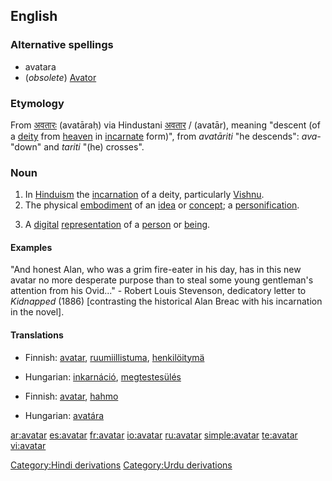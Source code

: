 {{wikipedia}}
{{commons|Category:Avatar|Avatar}}
==English==

===Alternative spellings===
* avatara
* (''obsolete'') [[Avator]]

===Etymology===
From {{etyl|sa}} [[अवतारः]] (avatāraḥ) via Hindustani [[अवतार]] / {{ur-Arab|[[اوتار]]}} (avatār), meaning "descent (of a [[deity]] from [[heaven]] in [[incarnate]] form)", from ''avatāriti'' "he descends": ''ava-'' "down" and ''tariti'' "(he) crosses".

===Noun===
{{en-noun}}

# In [[Hinduism]] the [[incarnation]] of a deity, particularly [[Vishnu]].
# The physical [[embodiment]] of an [[idea]] or [[concept]]; a [[personification]].
# {{computing}} A [[digital]] [[representation]] of a [[person]] or [[being]].

====Examples====
"And honest Alan, who was a grim fire-eater in his day, has in this new avatar no more desperate purpose than to steal some young gentleman's attention from his Ovid..." - Robert Louis Stevenson, dedicatory letter to ''Kidnapped'' (1886) [contrasting the historical Alan Breac with his incarnation in the novel].

====Translations====
{{trans-top|The physical embodiment of an idea or concept; a personification}}
* Finnish: [[avatar]], [[ruumiillistuma]], [[henkilöitymä]]
{{trans-mid}}
* Hungarian: [[inkarnáció]], [[megtestesülés]]
{{trans-bottom}}

{{trans-top|A digital representation of a person or being}}
* Finnish: [[avatar]], [[hahmo]]
{{trans-mid}}
{{trans-bottom}}

{{trans-top|The earthly incarnation of a deity, particularly Vishnu}}
* Hungarian: [[avatára]]
{{trans-mid}}
{{trans-bottom}}

[[Category:Hindi derivations]]
[[Category:Urdu derivations]]

[[ar:avatar]]
[[es:avatar]]
[[fr:avatar]]
[[io:avatar]]
[[ru:avatar]]
[[simple:avatar]]
[[te:avatar]]
[[vi:avatar]]